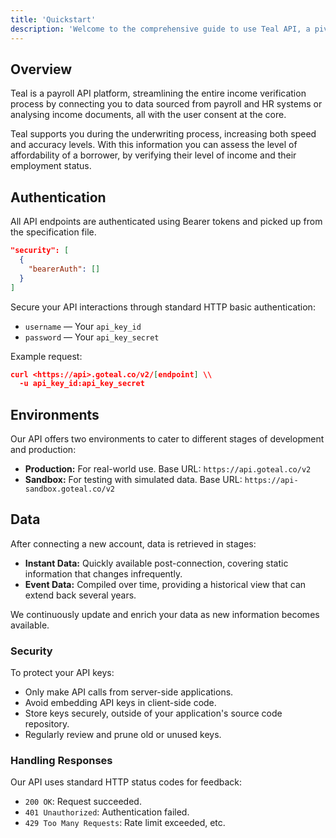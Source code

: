 ```yaml
---
title: 'Quickstart'
description: 'Welcome to the comprehensive guide to use Teal API, a pivotal resource for accessing real-time payroll and employment verification data.'
---
```


## Overview

Teal is a payroll API platform, streamlining the entire income verification process by connecting you to data sourced from payroll and HR systems or analysing income documents, all with the user consent at the core.

Teal supports you during the underwriting process, increasing both speed and accuracy levels. With this information you can assess the level of affordability of a borrower, by verifying their level of income and their employment status.


## Authentication

All API endpoints are authenticated using Bearer tokens and picked up from the specification file.

```json
"security": [
  {
    "bearerAuth": []
  }
]
```
Secure your API interactions through standard HTTP basic authentication:

- `username` — Your `api_key_id`
- `password` — Your `api_key_secret`

Example request:

```json
curl <https://api>.goteal.co/v2/[endpoint] \\
  -u api_key_id:api_key_secret
```

## Environments

Our API offers two environments to cater to different stages of development and production:

- **Production:** For real-world use. Base URL: `https://api.goteal.co/v2`
- **Sandbox:** For testing with simulated data. Base URL: `https://api-sandbox.goteal.co/v2`


## Data

After connecting a new account, data is retrieved in stages:

- **Instant Data:** Quickly available post-connection, covering static information that changes infrequently.
- **Event Data:** Compiled over time, providing a historical view that can extend back several years.

We continuously update and enrich your data as new information becomes available.



### Security

To protect your API keys:

- Only make API calls from server-side applications.
- Avoid embedding API keys in client-side code.
- Store keys securely, outside of your application's source code repository.
- Regularly review and prune old or unused keys.

### Handling Responses

Our API uses standard HTTP status codes for feedback:

- `200 OK`: Request succeeded.
- `401 Unauthorized`: Authentication failed.
- `429 Too Many Requests`: Rate limit exceeded, etc.


